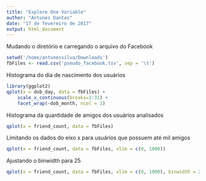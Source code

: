 ```yaml
---
title: "Explore One Variable"
author: "Antunes Dantas"
date: "17 de fevereiro de 2017"
output: html_document
---
```


Mudando o diretório e carregando o arquivo do Facebook
```r
setwd('/home/antunessilva/Downloads')
fbFiles <- read.csv('pseudo_facebook.tsv', sep = '\t')
```

Histograma do dia de nascimento dos usuários
```r
library(ggplot2)
qplot(x = dob_day, data = fbFiles) +
    scale_x_continuous(breaks=1:31) +
    facet_wrap(~dob_month, ncol = 3)
```

Histograma da quantidade de amigos dos usuários analisados

```r
qplot(x = friend_count, data = fbFiles)
```

Limitando os dados do eixo x para usuários que possuem até mil amigos

```r
qplot(x = friend_count, data = fbFiles, xlim = c(0, 1000))
```

Ajustando o binwidth para 25

```r
qplot(x = friend_count, data = fbFiles, xlim = c(0, 1000), binwidth = 25)
```

